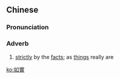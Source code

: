 ==Chinese==
{{zh-forms|s=如实}}

===Pronunciation===
{{zh-pron
|m=rúshí
|c=jyu4 sat6
|mn=qz,xm:lû-si̍t/zz:jî-si̍t/qz:lîr-si̍t
|cat=adv
}}

===Adverb===
{{zh-adv}}

# [[strict]]ly by the [[fact]]s; as [[thing]]s really are

[[ko:如實]]